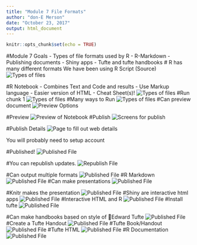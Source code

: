 ```yaml
---
title: "Module 7 File Formats"
author: "don-E Merson"
date: "October 23, 2017"
output: html_document
---
```


```r
knitr::opts_chunk$set(echo = TRUE)
```

#Module 7 Goals
- Types of file formats used by R
- R-Markdown
- Publishing documents
- Shiny apps
- Tufte and tufte handbooks
# R has many different formats
We have been using R Script (Source)
![Types of files](../../Images/Slide144.png)

#R Notebook
- Combines Text and Code and results
- Use Markup language
- Easier version of HTML
- Cheat Sheet(s)!
![Types of files](../../Images/Slide146.png)
#Run chunk 1
![Types of files](../../Images/Slide147.png)
#Many ways to Run
![Types of files](../../Images/Slide148.png)
#Can preview document
![Preview Options](../../Images/Slide149.png)
 
#Preview
![Preview of Notebook](../../Images/Slide150.png)
#Publish
![Screens for publish](../../Images/Slide151.png)

#Publish Details
![Page to fill out web details](../../Images/Slide152.png)

You will probably need to setup account

#Published!
![Published File](../../Images/Slide153.png)

#You can republish updates.
![Republish File](../../Images/Slide154.png)

#Can output multiple formats
![Published File](../../Images/Slide154.png)
#R Markdown
![Published File](../../Images/Slide155.png)
#Can make presentations
![Published File](../../Images/Slide156.png)

#Knitr makes the presentation
![Published File](../../Images/Slide158.png)
#Shiny are interactive html apps
![Published File](../../Images/Slide159.png)
#Interactive HTML and R
![Published File](../../Images/Slide160.png)
#Install tufte
![Published File](../../Images/Slide161.png)

#Can make handbooks based on style of Edward Tufte
![Published File](../../Images/Slide162.png)
#Create a Tufte Handout
![Published File](../../Images/Slide162.png)
#Tufte Book/Handout
![Published File](../../Images/Slide163.png)
#Tufte HTML
![Published File](../../Images/Slide164.png)
#R Documentation
![Published File](../../Images/Slide165.png)

